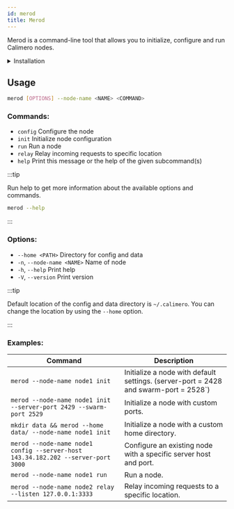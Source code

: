 ```yaml
---
id: merod
title: Merod
---
```



Merod is a command-line tool that allows you to initialize, configure and run
Calimero nodes.

<details>
  <summary>Installation</summary>
  <p>
    <MerodInstallation />
  </p>
</details>

## Usage

```bash title="Terminal"
merod [OPTIONS] --node-name <NAME> <COMMAND>
```

### Commands:

- `config` Configure the node
- `init` Initialize node configuration
- `run` Run a node
- `relay` Relay incoming requests to specific location
- `help` Print this message or the help of the given subcommand(s)

:::tip

Run help to get more information about the available options and commands.

```bash title="Terminal"
merod --help
```

:::

### Options:

- `--home <PATH>` Directory for config and data
- `-n`, `--node-name <NAME>` Name of node
- `-h`, `--help` Print help
- `-V`, `--version` Print version

:::tip

Default location of the config and data directory is `~/.calimero`. You can
change the location by using the `--home` option.

:::

### Examples:

| **Command**                                                                      | **Description**                                                                      |
| -------------------------------------------------------------------------------- | ------------------------------------------------------------------------------------ |
| `merod --node-name node1 init`                                                   | Initialize a node with default settings. (server-port = 2428 and swarm-port = 2528`) |
| `merod --node-name node1 init --server-port 2429 --swarm-port 2529`              | Initialize a node with custom ports.                                                 |
| `mkdir data && merod --home data/ --node-name node1 init`                        | Initialize a node with a custom home directory.                                      |
| `merod --node-name node1 config --server-host 143.34.182.202 --server-port 3000` | Configure an existing node with a specific server host and port.                     |
| `merod --node-name node1 run`                                                    | Run a node.                                                                          |
| `merod --node-name node2 relay --listen 127.0.0.1:3333`                          | Relay incoming requests to a specific location.                                      |

```

```

